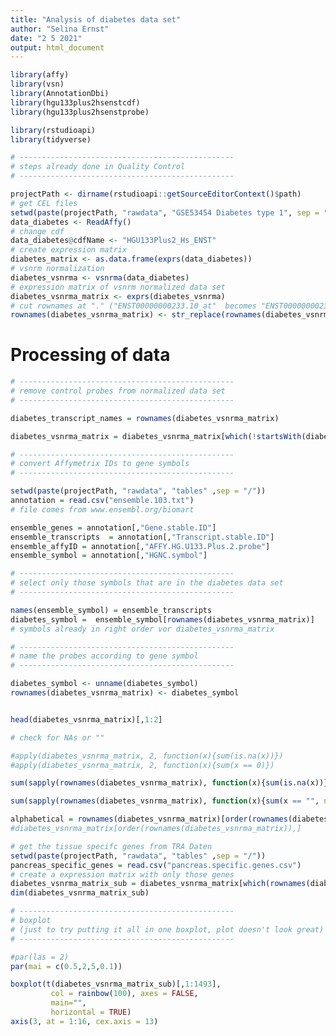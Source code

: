 ```yaml
---
title: "Analysis of diabetes data set"
author: "Selina Ernst"
date: "2 5 2021"
output: html_document
---
```


```r

library(affy)
library(vsn)
library(AnnotationDbi)
library(hgu133plus2hsenstcdf)
library(hgu133plus2hsenstprobe)

library(rstudioapi)
library(tidyverse)
```

```r
# ------------------------------------------------
# steps already done in Quality Control
# ------------------------------------------------

projectPath <- dirname(rstudioapi::getSourceEditorContext()$path)
# get CEL files
setwd(paste(projectPath, "rawdata", "GSE53454 Diabetes type 1", sep = "/"))
data_diabetes <- ReadAffy()
# change cdf
data_diabetes@cdfName <- "HGU133Plus2_Hs_ENST"
# create expression matrix
diabetes_matrix <- as.data.frame(exprs(data_diabetes))
# vsnrm normalization
diabetes_vsnrma <- vsnrma(data_diabetes)
# expression matrix of vsnrm normalized data set
diabetes_vsnrma_matrix <- exprs(diabetes_vsnrma)
# cut rownames at "." ("ENST00000000233.10_at"  becomes "ENST00000000233")
rownames(diabetes_vsnrma_matrix) <- str_replace(rownames(diabetes_vsnrma_matrix),"\\..*","")

```

# Processing of data

```r
# ------------------------------------------------
# remove control probes from normalized data set
# ------------------------------------------------

diabetes_transcript_names = rownames(diabetes_vsnrma_matrix)

diabetes_vsnrma_matrix = diabetes_vsnrma_matrix[which(!startsWith(diabetes_transcript_names, "AFFX")),] # remove control probes (AFFX) 

```

```r
# ------------------------------------------------
# convert Affymetrix IDs to gene symbols
# ------------------------------------------------

setwd(paste(projectPath, "rawdata", "tables" ,sep = "/"))
annotation = read.csv("ensemble.103.txt") 
# file comes from www.ensembl.org/biomart

ensemble_genes = annotation[,"Gene.stable.ID"]
ensemble_transcripts  = annotation[,"Transcript.stable.ID"]
ensemble_affyID = annotation[,"AFFY.HG.U133.Plus.2.probe"]
ensemble_symbol = annotation[,"HGNC.symbol"]

# ------------------------------------------------
# select only those symbols that are in the diabetes data set
# ------------------------------------------------

names(ensemble_symbol) = ensemble_transcripts 
diabetes_symbol =  ensemble_symbol[rownames(diabetes_vsnrma_matrix)]
# symbols already in right order vor diabetes_vsnrma_matrix

# ------------------------------------------------
# name the probes according to gene symbol
# ------------------------------------------------

diabetes_symbol <- unname(diabetes_symbol)
rownames(diabetes_vsnrma_matrix) <- diabetes_symbol


head(diabetes_vsnrma_matrix)[,1:2]
```

```r
# check for NAs or "" 

#apply(diabetes_vsnrma_matrix, 2, function(x){sum(is.na(x))})
#apply(diabetes_vsnrma_matrix, 2, function(x){sum(x == 0)})

sum(sapply(rownames(diabetes_vsnrma_matrix), function(x){sum(is.na(x))})) # 112 are NA

sum(sapply(rownames(diabetes_vsnrma_matrix), function(x){sum(x == "", na.rm = TRUE)})) # 1096 are ""

```

```r
alphabetical = rownames(diabetes_vsnrma_matrix)[order(rownames(diabetes_vsnrma_matrix))]
#diabetes_vsnrma_matrix[order(rownames(diabetes_vsnrma_matrix)),]
```


```r
# get the tissue specifc genes from TRA Daten
setwd(paste(projectPath, "rawdata", "tables" ,sep = "/"))
pancreas_specific_genes = read.csv("pancreas.specific.genes.csv")
# create a expression matrix with only those genes
diabetes_vsnrma_matrix_sub = diabetes_vsnrma_matrix[which(rownames(diabetes_vsnrma_matrix) %in% pancreas_specific_genes),]
dim(diabetes_vsnrma_matrix_sub)
```

```r
# ------------------------------------------------
# boxplot 
# (just to try putting it all in one boxplot, plot doesn't look great)
# ------------------------------------------------

#par(las = 2)
par(mai = c(0.5,2,5,0.1))

boxplot(t(diabetes_vsnrma_matrix_sub)[,1:1493],
         col = rainbow(100), axes = FALSE,
         main="", 
         horizontal = TRUE)
axis(3, at = 1:16, cex.axis = 13)
```






